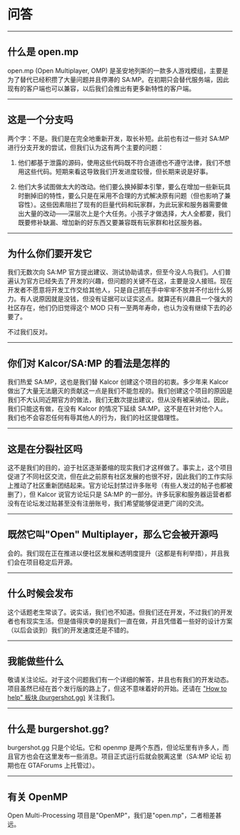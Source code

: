 # 问答

<hr />

## 什么是 open.mp

open.mp (Open Multiplayer, OMP) 是圣安地列斯的一款多人游戏模组，主要是为了替代已经积攒了大量问题并且停滞的 SA:MP。在初期只会替代服务端，因此现有的客户端也可以兼容，以后我们会推出有更多新特性的客户端。

<hr />

## 这是一个分支吗

两个字：不是。我们是在完全地重新开发，取长补短。此前也有过一些对 SA:MP 进行分支开发的尝试，但我们认为这有两个主要的问题：

1. 他们都基于泄露的源码，使用这些代码既不符合道德也不遵守法律，我们不想用这些代码。短期来看这导致我们开发进度较慢，但长期来说是好事。

2. 他们大多试图做太大的改动。他们要么换掉脚本引擎，要么在增加一些新玩具时删掉旧的特性，要么只是在采用不合理的方式解决原有问题（但也影响了兼容性）。这些因素阻拦了现有的巨量代码和玩家群，为此玩家和服务器需要做出大量的改动——深层次上是个大任务。小孩子才做选择，大人全都要，我们既要修补缺漏、增加新的好东西又要兼容既有玩家群和社区服务器。

<hr />

## 为什么你们要开发它

我们无数次向 SA:MP 官方提出建议、测试协助请求，但至今没人鸟我们。人们普遍认为官方已经失去了开发的兴趣，但问题的关键不在这，主要是没人接班。现在开发者不愿意将开发工作交给其他人，只是自己抓在手中牢牢不放并不付出什么努力。有人说原因就是没钱，但没有证据可以证实这点。就算还有兴趣且一个强大的社区存在，他们仍旧觉得这个 MOD 只有一至两年寿命，也认为没有继续下去的必要了。

不过我们反对。

<hr />

## 你们对 Kalcor/SA:MP 的看法是怎样的

我们热爱 SA:MP，这也是我们替 Kalcor 创建这个项目的初衷。多少年来 Kalcor 做出了大量无法磨灭的贡献这一点是我们不能忽视的。我们创建这个项目的原因是我们不大认同近期官方的做法，我们无数次提出建议，但从没有被采纳过。因此，我们只能这有做，在没有 Kalcor 的情况下延续 SA:MP。这不是在针对他个人。我们也不会容忍任何有辱其他人的行为，我们的社区提倡理性。

<hr />

## 这是在分裂社区吗

这不是我们的目的，迫于社区逐渐萎缩的现实我们才这样做了。事实上，这个项目促进了不同社区交流，但在此之前原有社区发展的也很不好，因此我们的工作实际上推动了社区重新团结起来。官方论坛封禁过许多账号（有些人发过的帖子也都被删了），但 Kalcor 说官方论坛只是 SA:MP 的一部分。许多玩家和服务器运营者都没有在论坛发过贴甚至没有注册账号，我们希望能够促进更广阔的交流。

<hr />

## 既然它叫"Open" Multiplayer，那么它会被开源吗

会的。我们现在正在推进以便社区发展和透明度提升（这都是有利举措），并且我们会在项目稳定后开源。

<hr />

## 什么时候会发布

这个话题老生常谈了。说实话，我们也不知道。但我们还在开发，不过我们的开发者也有现实生活。但是值得庆幸的是我们一直在做，并且凭借着一些好的设计方案（以后会谈到）我们的开发速度还是不错的。

<hr />

## 我能做些什么

敬请关注论坛。对于这个问题我们有一个详细的解答，并且也有我们的开发动态。项目虽然已经在首个发行版的路上了，但这不意味着好的开始。还请在 ["How to help" 板块 (burgershot.gg)](https://www.burgershot.gg/showthread.php?tid=99) 关注我们。

<hr />

## 什么是 burgershot.gg?

burgershot.gg 只是个论坛。它和 openmp 是两个东西，但论坛里有许多人，而且官方也会在这里发布一些消息。项目正式运行后就会脱离这里（SA:MP 论坛 初期也在 GTAForums 上托管过）。

<hr />

## 有关 OpenMP

Open Multi-Processing 项目是"OpenMP"，我们是"open.mp"，二者相差甚远。
